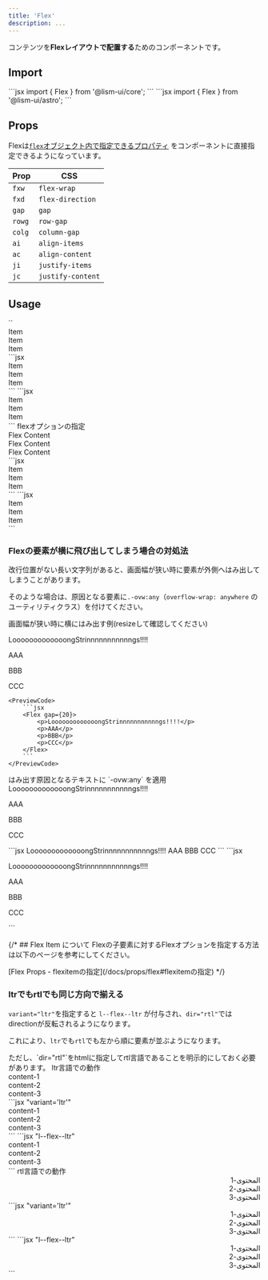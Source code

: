 ```yaml
---
title: 'Flex'
description: ...
---
```


コンテンツを**Flexレイアウトで配置する**ためのコンポーネントです。


## Import

<Preview>
	<PreviewCode slot='tab' label='React'>
```jsx
import { Flex } from '@lism-ui/core';
```
	</PreviewCode>
	<PreviewCode slot='tab' label='Astro'>
```jsx
import { Flex } from '@lism-ui/astro';
```
	</PreviewCode>
</Preview>


## Props


Flexは[`flex`オブジェクト内で指定できるプロパティ](/ja/props/css-props/#grid--flex) をコンポーネントに直接指定できるようになっています。

|Prop|CSS|
|---|---|
|`fxw`|`flex-wrap`|
|`fxd`|`flex-direction`|
|`gap`|`gap`|
|`rowg`|`row-gap`|
|`colg`|`column-gap`|
|`ai`|`align-items`|
|`ac`|`align-content`|
|`ji`|`justify-items`|
|`jc`|`justify-content`|



## Usage

<Preview>
	<PreviewTitle>`<Flex>`</PreviewTitle>
	<PreviewArea p={40}>
		<Flex className='has--itemGuide'>
			<div>Item</div>
			<div>Item</div>
			<div>Item</div>
		</Flex>
	</PreviewArea>
	<PreviewCode slot='tab' label='React, Astro'>
	```jsx
	<Flex>
		<div>Item</div>
		<div>Item</div>
		<div>Item</div>
	</Flex>
	```
	</PreviewCode>
	<PreviewCode slot='tab' label='HTML'>
	```jsx
	<div class="l--flex">
		<div>Item</div>
		<div>Item</div>
		<div>Item</div>
	</div>
	```
	</PreviewCode>
</Preview>

<Preview>
	<PreviewTitle>flexオプションの指定</PreviewTitle>
	<PreviewArea resize p={40}>
		<Flex gap={30} fxw='wrap' jc="center" className='has--itemGuide'>
			<div>Flex Content</div>
			<div>Flex Content</div>
			<div>Flex Content</div>
		</Flex>
	</PreviewArea>
	<PreviewCode slot='tab' label='React, Astro'>
	```jsx
	<Flex fxw='wrap' jc='center' gap={20}>
		<div>Item</div>
		<div>Item</div>
		<div>Item</div>
	</Flex>
	```
	</PreviewCode>
	<PreviewCode slot='tab' label='HTML'>
	```jsx
	<div class="l--flex -fxw:w -gap:30 -jc:c">
		<div>Item</div>
		<div>Item</div>
		<div>Item</div>
	</div>
	```
	</PreviewCode>
</Preview>



### Flexの要素が横に飛び出してしまう場合の対処法

改行位置がない長い文字列があると、画面幅が狭い時に要素が外側へはみ出してしまうことがあります。

そのような場合は、原因となる要素に`.-ovw:any`（`overflow-wrap: anywhere` のユーティリティクラス）を付けてください。


<Preview>
	<PreviewTitle>
		画面幅が狭い時に横にはみ出す例(resizeして確認してください)
	</PreviewTitle>
	<PreviewArea resize p={40}>
		<Flex gap={20} className='has--itemGuide'>
			<p>LooooooooooooongStrinnnnnnnnnnngs!!!!</p>
			<p>AAA</p>
			<p>BBB</p>
			<p>CCC</p>
		</Flex>
	</PreviewArea>
	
	<PreviewCode>
		```jsx
		<Flex gap={20}>
			<p>LooooooooooooongStrinnnnnnnnnnngs!!!!</p>
			<p>AAA</p>
			<p>BBB</p>
			<p>CCC</p>
		</Flex>
		```
	</PreviewCode>
</Preview>

<Preview>
	<PreviewTitle>
		はみ出す原因となるテキストに `-ovw:any` を適用
	</PreviewTitle>
	<PreviewArea resize p={20}>
		<Flex gap={20} className='has--itemGuide'>
			<Text ovw='any'>LooooooooooooongStrinnnnnnnnnnngs!!!!</Text>
			<p>AAA</p>
			<p>BBB</p>
			<p>CCC</p>
		</Flex>
	</PreviewArea>
	<PreviewCode slot='tab' label='React, Astro'>
	```jsx
		<Flex gap={20}>
			<Text ovw='any'>LooooooooooooongStrinnnnnnnnnnngs!!!!</Text>
			<Text>AAA</Text>
			<Text>BBB</Text>
			<Text>CCC</Text>
		</Flex>
	```
	</PreviewCode>
	<PreviewCode slot='tab' label='HTML'>
	```jsx
	<div class="l--flex -gap:20">
		<p className="-ovw:any">LooooooooooooongStrinnnnnnnnnnngs!!!!</p>
		<p>AAA</p>
		<p>BBB</p>
		<p>CCC</p>
	</div>
	```
	</PreviewCode>
</Preview>


{/* ## Flex Item について
Flexの子要素に対するFlexオプションを指定する方法は以下のページを参考にしてください。

<Reference>
[Flex Props - flexitemの指定](/docs/props/flex#flexitemの指定)
</Reference> */}


### ltrでもrtlでも同じ方向で揃える

`variant="ltr"`を指定すると `l--flex--ltr` が付与され、`dir="rtl"`ではdirectionが反転されるようになります。

これにより、`ltr`でも`rtl`でも左から順に要素が並ぶようになります。

<Callout type="info">
ただし、`dir="rtl"`をhtmlに指定してrtl言語であることを明示的にしておく必要があります。
</Callout>


<Preview>
	<PreviewTitle>ltr言語での動作</PreviewTitle>
	<PreviewArea p={40}>
		<div dir="ltr">
			<Flex className='has--itemGuide' variant='ltr' gap={20}>
				<div>content-1</div>
				<div>content-2</div>
				<div>content-3</div>
			</Flex>
		</div>
	</PreviewArea>
	<PreviewCode slot='tab' label='React, Astro'>
	```jsx "variant='ltr'"
	<div dir="ltr">
		<Flex variant='ltr' gap={20}>
			<div>content-1</div>
			<div>content-2</div>
			<div>content-3</div>
		</Flex>
	</div>
	```
	</PreviewCode>
	<PreviewCode slot='tab' label='HTML'>
	```jsx "l--flex--ltr"
	<div dir="ltr">
		<div class="l--flex l--flex--ltr">
			<div>content-1</div>
			<div>content-2</div>
			<div>content-3</div>
		</div>
	</div>
	```
	</PreviewCode>
</Preview>

<Preview>
	<PreviewTitle>rtl言語での動作</PreviewTitle>
	<PreviewArea p={40}>
		<div dir="rtl">
			<Flex className='has--itemGuide' variant='ltr' gap={20}>
				<div>المحتوى-1</div>
				<div>المحتوى-2</div>
				<div>المحتوى-3</div>
			</Flex>
		</div>
	</PreviewArea>
	<PreviewCode slot='tab' label='React, Astro'>
	```jsx "variant='ltr'"
	<div dir="rtl">
		<Flex variant='ltr' gap={20}>
			<div>المحتوى-1</div>
			<div>المحتوى-2</div>
			<div>المحتوى-3</div>
		</Flex>
	</div>
	```
	</PreviewCode>
	<PreviewCode slot='tab' label='HTML'>
	```jsx "l--flex--ltr"
	<div dir="rtl">
		<div class="l--flex l--flex--ltr">
			<div>المحتوى-1</div>
			<div>المحتوى-2</div>
			<div>المحتوى-3</div>
		</div>
	</div>
	```
	</PreviewCode>
</Preview>
